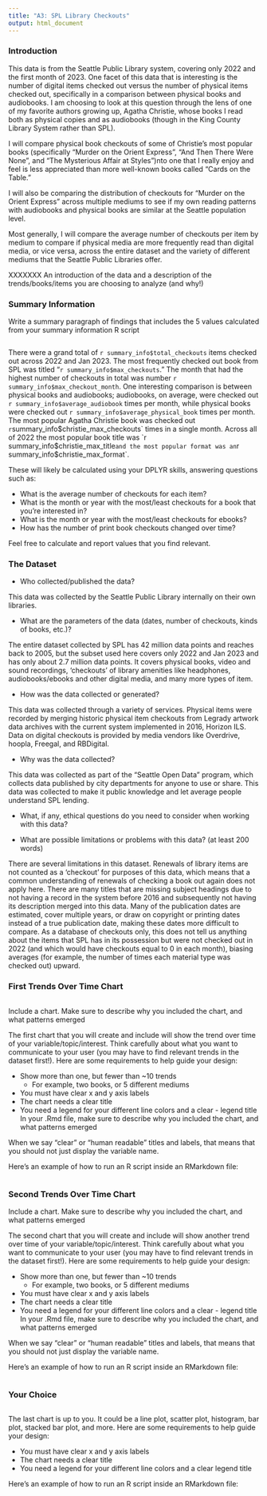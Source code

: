 ```yaml
---
title: "A3: SPL Library Checkouts"
output: html_document
---
```


### Introduction

This data is from the Seattle Public Library system, covering only 2022 and the first month of 2023. One facet of this data that is interesting is the number of digital items checked out versus the number of physical items checked out, specifically in a comparison between physical books and audiobooks. I am choosing to look at this question through the lens of one of my favorite authors growing up, Agatha Christie, whose books I read both as physical copies and as audiobooks (though in the King County Library System rather than SPL).

I will compare physical book checkouts of some of Christie's most popular books (specifically "Murder on the Orient Express", "And Then There Were None", and "The Mysterious Affair at Styles")nto one that I really enjoy and feel is less appreciated than more well-known books called "Cards on the Table." 

I will also be comparing the distribution of checkouts for "Murder on the Orient Express" across multiple mediums to see if my own reading patterns with audiobooks and physical books are similar at the Seattle population level. 

Most generally, I will compare the average number of checkouts per item by medium to compare if physical media are more frequently read than digital media, or vice versa, across the entire dataset and the variety of different mediums that the Seattle Public Libraries offer. 

XXXXXXX An introduction of the data and a description of the trends/books/items you are choosing to analyze (and why!)

### Summary Information

Write a summary paragraph of findings that includes the 5 values calculated from your summary information R script

```r

```

There were a grand total of `r summary_info$total_checkouts` items checked out across 2022 and Jan 2023. The most frequently checked out book from SPL was titled "`r summary_info$max_checkouts`." The month that had the highest number of checkouts in total was number `r summary_info$max_checkout_month`. One interesting comparison is between physical books and audiobooks; audiobooks, on average, were checked out `r summary_info$average_audiobook` times per month, while physical books were checked out `r summary_info$average_physical_book` times per month. The most popular Agatha Christie book was checked out `r `summary_info$christie_max_checkouts` times in a single month. Across all of 2022 the most popular book title was `r summary_info$christie_max_title` and the most popular format was an `r summary_info$christie_max_format`. 



These will likely be calculated using your DPLYR skills, answering questions such as:

- What is the average number of checkouts for each item?
- What is the month or year with the most/least checkouts for a book that you're interested in?
- What is the month or year with the most/least checkouts for ebooks?
- How has the number of print book checkouts changed over time?

Feel free to calculate and report values that you find relevant.

### The Dataset

- Who collected/published the data?  

This data was collected by the Seattle Public Library internally on their own libraries. 

- What are the parameters of the data (dates, number of checkouts, kinds of books, etc.)?

The entire dataset collected by SPL has 42 million data points and reaches back to 2005, but the subset used here covers only 2022 and Jan 2023 and has only about 2.7 million data points. It covers physical books, video and sound recordings, 'checkouts' of library amenities like headphones, audiobooks/ebooks and other digital media, and many more types of item. 

- How was the data collected or generated?  

This data was collected through a variety of services. Physical items were recorded by merging historic physical item checkouts from Legrady artwork data archives with the current system implemented in 2016, Horizon ILS. Data on digital checkouts is provided by media vendors like Overdrive, hoopla, Freegal, and RBDigital. 

- Why was the data collected?  

This data was collected as part of the "Seattle Open Data" program, which collects data published by city departments for anyone to use or share. This data was collected to make it public knowledge and let average people understand SPL lending. 

- What, if any, ethical questions do you need to consider when working with this data?  

- What are possible limitations or problems with this data?   (at least 200 words)


There are several limitations in this dataset. Renewals of library items are not counted as a 'checkout' for purposes of this data, which means that a common understanding of renewals of checking a book out again does not apply here. There are many titles that are missing subject headings due to not having a record in the system before 2016 and subsequently not having its description merged into this data. Many of the publication dates are estimated, cover multiple years, or draw on copyright or printing dates instead of a true publication date, making these dates more difficult to compare. As a database of checkouts only, this does not tell us anything about the items that SPL has in its possession but were not checked out in 2022 (and which would have checkouts equal to 0 in each month), biasing averages (for example, the number of times each material type was checked out) upward. 


### First Trends Over Time Chart

```r

```


Include a chart. Make sure to describe why you included the chart, and what patterns emerged

The first chart that you will create and include will show the trend over time of your variable/topic/interest. Think carefully about what you want to communicate to your user (you may have to find relevant trends in the dataset first!). Here are some requirements to help guide your design:

- Show more than one, but fewer than ~10 trends
  - For example, two books, or 5 different mediums
- You must have clear x and y axis labels
- The chart needs a clear title 
- You need a legend for your different line colors and a clear - legend title
In your .Rmd file, make sure to describe why you included the chart, and what patterns emerged

When we say "clear" or "human readable" titles and labels, that means that you should not just display the variable name.

Here's an example of how to run an R script inside an RMarkdown file:

``````r
``````

### Second Trends Over Time Chart

Include a chart. Make sure to describe why you included the chart, and what patterns emerged

The second chart that you will create and include will show another trend over time of your variable/topic/interest. Think carefully about what you want to communicate to your user (you may have to find relevant trends in the dataset first!). Here are some requirements to help guide your design:

- Show more than one, but fewer than ~10 trends
  - For example, two books, or 5 different mediums
- You must have clear x and y axis labels
- The chart needs a clear title 
- You need a legend for your different line colors and a clear - legend title
In your .Rmd file, make sure to describe why you included the chart, and what patterns emerged

When we say "clear" or "human readable" titles and labels, that means that you should not just display the variable name.

Here's an example of how to run an R script inside an RMarkdown file:

``````r
``````

### Your Choice

```r

```


The last chart is up to you. It could be a line plot, scatter plot, histogram, bar plot, stacked bar plot, and more. Here are some requirements to help guide your design:

- You must have clear x and y axis labels
- The chart needs a clear title 
- You need a legend for your different line colors and a clear legend title

Here's an example of how to run an R script inside an RMarkdown file:

``````r
``````


